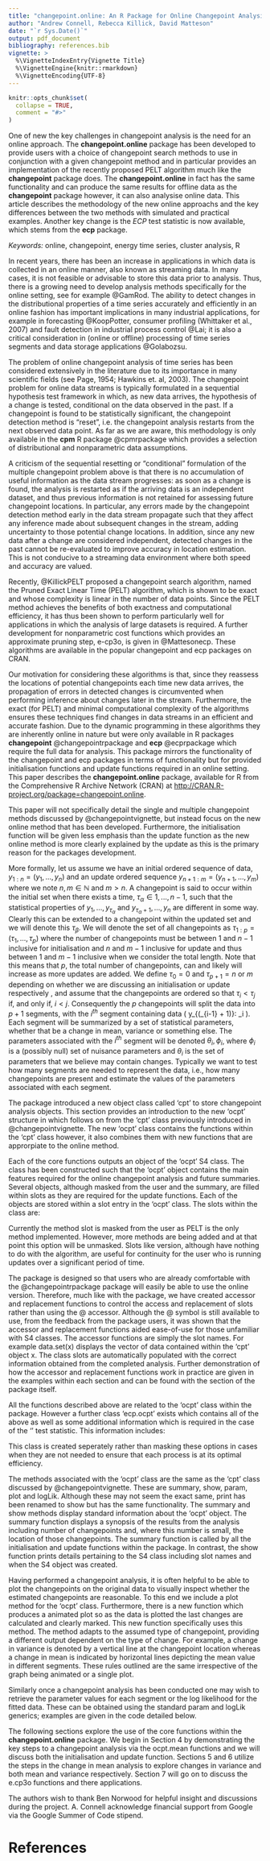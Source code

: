 ```yaml
---
title: "changepoint.online: An R Package for Online Changepoint Analysis"
author: "Andrew Connell, Rebecca Killick, David Matteson"
date: "`r Sys.Date()`"
output: pdf_document
bibliography: references.bib
vignette: >
  %\VignetteIndexEntry{Vignette Title}
  %\VignetteEngine{knitr::rmarkdown}
  %\VignetteEncoding{UTF-8}
---
```


```r
knitr::opts_chunk$set(
  collapse = TRUE,
  comment = "#>"
)
```

\begin{center} \textbf{Abstract} \end{center}
One of new the key challenges in changepoint analysis is the need for an online approach. The __changepoint.online__ package has been developed to provide users with a choice of changepoint search methods to use in conjunction with a given changepoint method and in particular provides an implementation of the recently proposed PELT algorithm much like the __changepoint__ package does. The __changepoint.online__ in fact has the same functionality and can produce the same results for offline data as the __changepoint__ package however, it can also analysise online data. This article describes the methodology of the new online approachs and the key differences between the two methods with simulated and practical examples. Another key change is the _ECP_ test statistic is now available, which stems from the __ecp__ package.

_Keywords:_ online, changepoint, energy time series, cluster analysis, R

\section{1. Introduction}

In recent years, there has been an increase in applications in which data is collected in an online manner, also known as streaming data. In many cases, it is not feasible or advisable to store this data prior to analysis. Thus, there is a growing need to develop analysis methods specifically for the online setting, see for example @GamRod. The ability to detect changes in the distributional properties of a time series accurately and efficiently in an online fashion has important implications in many industrial applications, for example in forecasting @KoopPotter, consumer profiling (Whittaker et al., 2007) and fault detection in industrial process control @Lai; it is also a critical consideration in (online or offline) processing of time series segments and data storage applications @Golabozsu. 

The problem of online changepoint analysis of time series has been considered extensively in the literature due to its importance in many scientific fields (see Page, 1954; Hawkins et. al, 2003). The changepoint problem for online data streams is typically formulated in a sequential hypothesis test framework in which, as new data arrives, the hypothesis of a change is tested, conditional on the data observed in the past. If a changepoint is found to be statistically significant, the changepoint detection method is “reset”, i.e. the changepoint analysis restarts from the next observed data point. As far as we are aware, this methodology is only available in the __cpm__ R package @cpmrpackage which provides a selection of distributional and nonparametric data assumptions.

A criticism of the sequential resetting or “conditional” formulation of the multiple changepoint problem above is that there is no accumulation of useful information as the data stream progresses: as soon as a change is found, the analysis is restarted as if the arriving data is an independent dataset, and thus previous information is not retained for assessing future changepoint locations. In particular, any errors made by the changepoint detection method early in the data stream propagate such that they affect any inference made about subsequent changes in the stream, adding uncertainty to those potential change locations. In addition, since any new data after a change are considered independent, detected changes in the past cannot be re-evaluated to improve accuracy in location estimation. This is not conducive to a streaming data environment where both speed and accuracy are valued.

Recently, @KillickPELT proposed a changepoint search algorithm, named the Pruned Exact Linear Time (PELT) algorithm, which is shown to be exact and whose complexity is linear in the number of data points. Since the PELT method achieves the benefits of both exactness and computational efficiency, it has thus been shown to perform particularly well for applications in which the analysis of large datasets is required. A further development for nonparametric cost functions which provides an approximate pruning step, e-cp3o, is given in @Mattesonecp. These algorithms are available in the popular changepoint and ecp packages on CRAN.

Our motivation for considering these algorithms is that, since they reassess the locations of potential changepoints each time new data arrives, the propagation of errors in detected changes is circumvented when performing inference about changes later in the stream. Furthermore, the exact (for PELT) and minimal computational complexity of the algorithms ensures these techniques find changes in data streams in an efficient and accurate fashion.
Due to the dynamic programming in these algorithms they are inherently online in nature but were only available in R packages __changepoint__ @changepointrpackage and __ecp__ @ecprpackage which require the full data for analysis. This package mirrors the functionality of the changepoint and ecp packages in terms of functionality but for provided initialisation functions and update functions required in an online setting. This paper describes the __changepoint.online__ package, available for R from the Comprehensive R Archive Network (CRAN) at <http://CRAN.R-project.org/package=changepoint.online>.

\section{2. Online Changepoint Detection} 

This paper will not specifically detail the single and multiple changepoint methods discussed by @changepointvignette, but instead focus on the new online method that has been developed. Furthermore, the initialisation function will be given less emphasis than the update function as the new online method is more clearly explained by the update as this is the primary reason for the packages development.

More formally, let us assume we have an initial ordered sequence of data, $y_{1:n} = (y_1,...,y_n)$ and an update ordered sequence $y_{n+1:m}=(y_{n+1},...,y_m)$ where we note $n,m \in \mathbb{N}$ and $m > n$. A changepoint is said to occur within the initial set when there exists a time, $\tau_{\alpha} \in {1,...,n-1}$, such that the statistical properties of ${y_1,...,y_{\tau_{\alpha}}}$ and ${y_{\tau_{\alpha}+1},...,y_n}$ are different in some way. Clearly this can be extended to a changepoint within the updated set and we will denote this $\tau_{\beta}$. We will denote the set of all changepoints as $\tau_{1:p} = (\tau_1,...,\tau_p)$ where the number of changepoints must be between $1$ and $n-1$ inclusive for initialisation and $n$ and $m-1$ inclusive for update and thus between $1$ and $m-1$ inclusive when we consider the total length. Note that this means that $p$, the total number of changepoints, can and likely will increase as more updates are added. We define $\tau_0 = 0$ and $\tau_{p+1} = n$ or $m$ depending on whether we are discussing an initialisation or update respectively , and assume that the changepoints are ordered so that $\tau_i < \tau_j$ if, and only if, $i < j$. Consequently the $p$ changepoints will split the data into $p + 1$ segments, with the $i^{th}$ segment containing data  \( y_{(\tau_{i-1} + 1)}: \tau_i \). Each segment will be summarized by a set of statistical parameters, whether that be a change in mean, variance or something else. The parameters associated with the $i^{th}$ segment will be denoted ${\theta_i,\phi_i}$, where $\phi_i$ is a (possibly null) set of nuisance parameters and $\theta_i$ is the set of parameters that we believe may contain changes. Typically we want to test how many segments are needed to represent the data, i.e., how many changepoints are present and estimate the values of the parameters associated with each segment.

\section{3. Introduction to the package and the 'ocpt' class}
The \textbf{changepoint} package introduced a new object class called ‘cpt’ to store changepoint analysis objects. This section provides an introduction to the new 'ocpt' structure in \textbf{changepoint.online} which follows on from the 'cpt' class previously introduced in @changepointvignette. The new 'ocpt' class contains the functions within the 'cpt' class however, it also combines them with new functions that are approrpiate to the online method. 

Each of the core functions outputs an object of the ‘ocpt’ S4 class. The class has been constructed such that the ‘ocpt’ object contains the main features required for the online changepoint analysis and future summaries. Several objects, although masked from the user and the summary, are filled within slots as they are required for the update functions. Each of the objects are stored within a slot entry in the ‘ocpt’ class. The slots within the class are:
\begin{itemize}
  \item \emph{data.set} – a time series (‘ts’) object containing the numeric values of the data;
  \item \emph{cpttype} – characters describing the type of changepoint sought e.g., mean, variance;
  \item \emph{method} – characters denoting the single or multiple changepoint search method applied.
  \item \emph{test.stat} – characters denoting the test statistic, i.e., assumed distribution/distribution - free method;
  \item \emph{pen.type} – characters denoting the penalty type;
 \item \emph{pen.value} – the numeric value of the penalty used in the analysis;
 \item \emph{cpts} – vector giving the estimated changepoint locations ending in the length of the time series in the data.set slot;
 \item \emph{ncpts.max} – the numeric maximum number of changepoints searched for, e.g., 1, 5, Inf;
 \item \emph{param.est} – a list of parameters where each element in the list is a vector of the estimated numeric parameter values for each segment;
 \item \emph{date} – the system time / date when the analysis was performed.
 \item \emph{version} - Version number of the package used when the analysis was run.
 \item \emph{lastchangelike} - vector containing the likelihood of the optimal segmentation up to each timepoint.
 \item \emph{lastchangecpts} - vector containing the last changepoint prior to each timepoint.
 \item \emph{numchangecpts} - stores the current number of changepoints detected.
 \item \emph{checklist} - vector of locations of the potential last changepoint for next iteration. Used only for update.
 \item \emph{ndone} - length of the time series when analysis begins.
 \item \emph{nupdate} - length of the time series to be analysed in this update.
 \item \emph{cost\_func} - the cost function used to decide possible changepoints.
 \item \emph{shape} - only used when cost\_func is the gamma likelihood. Otherwise 1.

\end{itemize}
Currently the method slot is masked from the user as PELT is the only method implemented. However, more methods are being added and at that point this option will be unmasked. Slots like version, although have nothing to do with the algorithm, are useful for continuity for the user who is running updates over a significant period of time.

The \textbf{changepoint.online} package is designed so that users who are already comfortable with the \textbf{changepoint} @changepointrpackage package will easily be able to use the online version. Therefore, much like with the \textbf{changepoint} package, we have created accessor and replacement functions to control the access and replacement of slots rather than using the @ accessor. Although the @ symbol is still available to use, from the feedback from the \textbf{changepoint} package users, it was shown that the accessor and replacement functions aided ease-of-use for those unfamiliar with S4 classes. The accessor functions are simply the slot names. For example data.set(x) displays the vector of data contained within the ‘cpt’ object x. The class slots are automatically populated with the correct information obtained from the completed analysis. Further demonstration of how the accessor and replacement functions work in practice are given in the examples within each section and can be found with the \emph{man} section of the package itself.

All the functions described above are related to the ‘ocpt’ class within the \textbf{changepoint.online} package. However a further class ‘ecp.ocpt’ exists which contains all of the above as well as some additional information which is required in the case of the ‘\emph{ECP}’ test statistic. This information includes:
\begin{itemize}
\item \emph{GofM} - goodness of fit model.
\item \emph{delta} - the window size used to calculate the calculate the complete portion of our approximate test statistic.
\item \emph{alpha} - the moment index used for determining the distance between and within segments.
\item \emph{verbose} - a flag indicating if status updates should be printed.
  \end{itemize}
  
This class is created seperately rather than masking these options in cases when they are not needed to ensure that each process is at its optimal efficiency.

\subsection{3.1 Methods within the ‘ocpt’ class}
The methods associated with the ‘ocpt’ class are the same as the ‘cpt’ class discussed by @changepointvignette. These are summary, show, param, plot and logLik. Although these may not seem the exact same, print has been renamed to show but has the same functionality. The summary and show methods display standard information about the ‘ocpt’ object. The summary function displays a synopsis of the results from the analysis including number of changepoints and, where this number is small, the location of those changepoints. The summary function is called by all the initialisation and update functions within the package. In contrast, the show function prints details pertaining to the S4 class including slot names and when the S4 object was created.

Having performed a changepoint analysis, it is often helpful to be able to plot the changepoints on the original data to visually inspect whether the estimated changepoints are reasonable. To this end we include a plot method for the ‘ocpt’ class. Furthermore, there is a new \emph{ocpt.plot} function which produces a animated plot so as the data is plotted the last changes are calculated and clearly marked. This new function specifically uses this method. The method adapts to the assumed type of changepoint, providing a different output dependent on the type of change. For example, a change in variance is denoted by a vertical line at the changepoint location whereas a change in mean is indicated by horizontal lines depicting the mean value in different segments. These rules outlined are the same irrespective of the graph being animated or a single plot.

Similarly once a changepoint analysis has been conducted one may wish to retrieve the parameter values for each segment or the log likelihood for the fitted data. These can be obtained using the standard param and logLik generics; examples are given in the code detailed below.

The following sections explore the use of the core functions within the __changepoint.online__ package. We begin in Section 4 by demonstrating the key steps to a changepoint analysis via the ocpt.mean functions and we will discuss both the initialisation and update function. Sections 5 and 6 utilize the steps in the change in mean analysis to explore changes in variance and both mean and variance respectively. Section 7 will go on to discuss the e.cp3o functions and there applications.

\section{4. Changes in Mean: The ocpt.mean functions}

\section{5. Changes in Variance: The ocpt.var functions}

\section{6. Changes in Mean and Variance: The ocpt.meanvar functions}

\section{7. The ECP test.stat and The e.cp3o\_delta functions}

\section{8. Summary}

\begin{center} \textbf{Acknowledgements} \end{center}

The authors wish to thank Ben Norwood for helpful insight and discussions during the project. A. Connell acknowledge financial support from Google via the Google Summer of Code stipend.

# References
